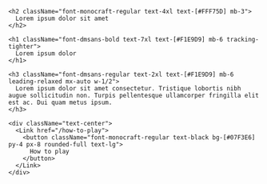 
<div className="w-full bg-starfield bg-cover bg-center relative" style={{ height: 'calc(100vh - 64px)' }}>

  <div className="absolute bottom-0 left-0 w-full h-1/2 bg-rocket bg-contain bg-left-bottom bg-no-repeat pointer-events-none" />
  
  <div className="container mx-auto sm h-full pb-[10vh] flex flex-col justify-center text-center">
    
    <h2 className="font-monocraft-regular text-4xl text-[#FFF75D] mb-3">
      Lorem ipsum dolor sit amet
    </h2>
    
    <h1 className="font-dmsans-bold text-7xl text-[#F1E9D9] mb-6 tracking-tighter">
      Lorem ipsum dolor
    </h1>
    
    <h3 className="font-dmsans-regular text-2xl text-[#F1E9D9] mb-6 leading-relaxed mx-auto w-1/2">
      Lorem ipsum dolor sit amet consectetur. Tristique lobortis nibh augue sollicitudin non. Turpis pellentesque ullamcorper fringilla elit est ac. Dui quam metus ipsum.
    </h3>

    <div className="text-center">
      <Link href="/how-to-play">
        <button className="font-monocraft-regular text-black bg-[#07F3E6] py-4 px-8 rounded-full text-lg">
          How to play
        </button>
      </Link>
    </div>
  
  </div>

</div>